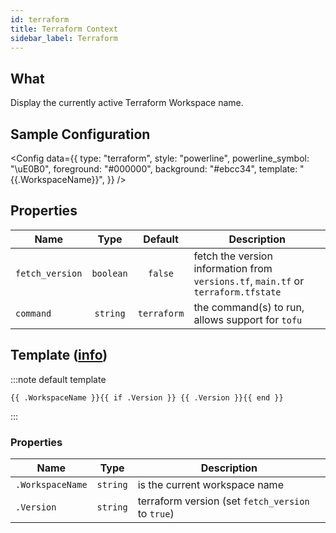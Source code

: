 ```yaml
---
id: terraform
title: Terraform Context
sidebar_label: Terraform
---
```


## What

Display the currently active Terraform Workspace name.

## Sample Configuration


<Config
  data={{
    type: "terraform",
    style: "powerline",
    powerline_symbol: "\uE0B0",
    foreground: "#000000",
    background: "#ebcc34",
    template: "{{.WorkspaceName}}",
  }}
/>

## Properties

| Name            |   Type    |   Default   | Description                                                                        |
| --------------- | :-------: | :---------: | ---------------------------------------------------------------------------------- |
| `fetch_version` | `boolean` |   `false`   | fetch the version information from `versions.tf`, `main.tf` or `terraform.tfstate` |
| `command`       | `string`  | `terraform` | the command(s) to run, allows support for `tofu`                                   |

## Template ([info][templates])

:::note default template

```template
{{ .WorkspaceName }}{{ if .Version }} {{ .Version }}{{ end }}
```

:::

### Properties

| Name             | Type     | Description                                       |
| ---------------- | -------- | ------------------------------------------------- |
| `.WorkspaceName` | `string` | is the current workspace name                     |
| `.Version`       | `string` | terraform version (set `fetch_version` to `true`) |

[templates]: /docs/configuration/templates
